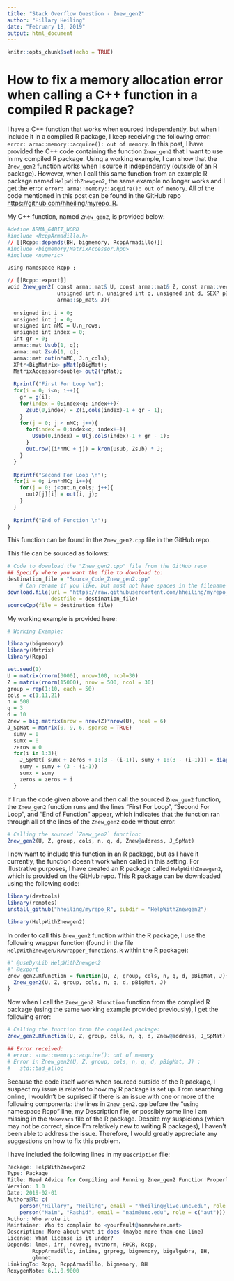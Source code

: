```yaml
---
title: "Stack Overflow Question - Znew_gen2"
author: "Hillary Heiling"
date: "February 18, 2019"
output: html_document
---
```


```r
knitr::opts_chunk$set(echo = TRUE)
```

# How to fix a memory allocation error when calling a C++ function in a compiled R package?

I have a C++ function that works when sourced independently, but when I include it in a compiled R package, I keep receiving the following error: `error: arma::memory::acquire(): out of memory`. In this post, I have provided the C++ code containing the function `Znew_gen2` that I want to use in my compiled R package. Using a working example, I can show that the `Znew_gen2` function works when I source it independently (outside of an R package). However, when I call this same function from an example R package named `HelpWithZnewgen2`, the same example no longer works and I get the error `error: arma::memory::acquire(): out of memory`. All of the code mentioned in this post can be found in the GitHub repo <https://github.com/hheiling/myrepo_R>.

My C++ function, named `Znew_gen2`, is provided below:

```r
#define ARMA_64BIT_WORD
#include <RcppArmadillo.h>
// [[Rcpp::depends(BH, bigmemory, RcppArmadillo)]]
#include <bigmemory/MatrixAccessor.hpp>
#include <numeric>

using namespace Rcpp ;

// [[Rcpp::export]]
void Znew_gen2( const arma::mat& U, const arma::mat& Z, const arma::vec& g, const arma::vec& cols, 
                unsigned int n, unsigned int q, unsigned int d, SEXP pBigMat, 
                arma::sp_mat& J){ 
  
  unsigned int i = 0;
  unsigned int j = 0;
  unsigned int nMC = U.n_rows;
  unsigned int index = 0;
  int gr = 0;
  arma::mat Usub(1, q);
  arma::mat Zsub(1, q);
  arma::mat out(n*nMC, J.n_cols);
  XPtr<BigMatrix> pMat(pBigMat); 
  MatrixAccessor<double> out2(*pMat); 
  
  Rprintf("First For Loop \n");
  for(i = 0; i<n; i++){
    gr = g(i);
    for(index = 0;index<q; index++){
      Zsub(0,index) = Z(i,cols(index)-1 + gr - 1);
    }
    for(j = 0; j < nMC; j++){
      for(index = 0;index<q; index++){
        Usub(0,index) = U(j,cols(index)-1 + gr - 1);
      }
      out.row((i*nMC + j)) = kron(Usub, Zsub) * J;
    }
  }
  
  Rprintf("Second For Loop \n");
  for(i = 0; i<n*nMC; i++){
    for(j = 0; j<out.n_cols; j++){
      out2[j][i] = out(i, j);
    }
  }
  
  Rprintf("End of Function \n");
}

```

This function can be found in the `Znew_gen2.cpp` file in the GitHub repo.

This file can be sourced as follows:

```r
# Code to download the "Znew_gen2.cpp" file from the GitHub repo  
## Specify where you want the file to download to:
destination_file = "Source_Code_Znew_gen2.cpp" 
    # Can rename if you like, but must not have spaces in the filename
download.file(url = "https://raw.githubusercontent.com/hheiling/myrepo_R/master/Znew_gen2.cpp", 
              destfile = destination_file)
sourceCpp(file = destination_file)

```

My working example is provided here:

```r
# Working Example:

library(bigmemory)
library(Matrix)
library(Rcpp)

set.seed(1)
U = matrix(rnorm(3000), nrow=100, ncol=30)
Z = matrix(rnorm(15000), nrow = 500, ncol = 30)
group = rep(1:10, each = 50)
cols = c(1,11,21)
n = 500
q = 3
d = 10 
Znew = big.matrix(nrow = nrow(Z)*nrow(U), ncol = 6)
J_SpMat = Matrix(0, 9, 6, sparse = TRUE)
  sumy = 0
  sumx = 0
  zeros = 0
  for(i in 1:3){
    J_SpMat[ sumx + zeros + 1:(3 - (i-1)), sumy + 1:(3 - (i-1))] = diag((3 - (i-1)))
    sumy = sumy + (3 - (i-1))
    sumx = sumy
    zeros = zeros + i
  }

```

If I run the code given above and then call the sourced `Znew_gen2` function, the `Znew_gen2` function runs and the lines "First For Loop", "Second For Loop", and "End of Function" appear, which indicates that the function ran through all of the lines of the `Znew_gen2` code without error.

```r
# Calling the sourced `Znew_gen2` function:
Znew_gen2(U, Z, group, cols, n, q, d, Znew@address, J_SpMat)
```

I now want to include this function in an R package, but as I have it currently, the function doesn't work when called in this setting. For illustrative purposes, I have created an R package called `HelpWithZnewgen2`, which is provided on the GitHub repo. This R package can be downloaded using the following code:

```r
library(devtools)
library(remotes)
install_github("hheiling/myrepo_R", subdir = "HelpWithZnewgen2")

library(HelpWithZnewgen2)
```

In order to call this `Znew_gen2` function within the R package, I use the following wrapper function (found in the file `HelpWithZnewgen/R/wrapper_functions.R` within the R package):

```r
#' @useDynLib HelpWithZnewgen2
#' @export
Znew_gen2.Rfunction = function(U, Z, group, cols, n, q, d, pBigMat, J){
  Znew_gen2(U, Z, group, cols, n, q, d, pBigMat, J)
}
```

Now when I call the `Znew_gen2.Rfunction` function from the complied R package (using the same working example provided previously), I get the following error:

```r
# Calling the function from the compiled package:
Znew_gen2.Rfunction(U, Z, group, cols, n, q, d, Znew@address, J_SpMat)
```

```r
## Error received:
# error: arma::memory::acquire(): out of memory
# Error in Znew_gen2(U, Z, group, cols, n, q, d, pBigMat, J) : 
#   std::bad_alloc
```

Because the code itself works when sourced outside of the R package, I suspect my issue is related to how my R package is set up. From searching online, I wouldn't be suprised if there is an issue with one or more of the following components: the lines in `Znew_gen2.cpp` before the "using namespace Rcpp" line, my Description file, or possibly some line I am missing in the `Makevars` file of the R package. Despite my suspicions (which may not be correct, since I'm relatively new to writing R packages), I haven't been able to address the issue. Therefore, I would greatly appreciate any suggestions on how to fix this problem. 

I have included the following lines in my `Description` file:

```r
Package: HelpWithZnewgen2
Type: Package
Title: Need Advice for Compiling and Running Znew_gen2 Function Properly
Version: 1.0
Date: 2019-02-01
Authors@R: c(
    person("Hillary", "Heiling", email = "hheiling@live.unc.edu", role = c("aut", "cre")),
    person("Naim", "Rashid", email = "naim@unc.edu", role = c("aut")))
Author: Who wrote it
Maintainer: Who to complain to <yourfault@somewhere.net>
Description: More about what it does (maybe more than one line)
License: What license is it under?
Depends: lme4, irr, ncvreg, mvtnorm, ROCR, Rcpp,
        RcppArmadillo, inline, grpreg, bigmemory, bigalgebra, BH,
        glmnet
LinkingTo: Rcpp, RcppArmadillo, bigmemory, BH
RoxygenNote: 6.1.0.9000
```

